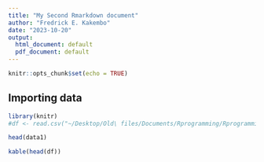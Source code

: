 ```yaml
---
title: "My Second Rmarkdown document"
author: "Fredrick E. Kakembo"
date: "2023-10-20"
output:
  html_document: default
  pdf_document: default
---
```


```r
knitr::opts_chunk$set(echo = TRUE)
```


## Importing data

```r
library(knitr)
#df <- read.csv("~/Desktop/Old\ files/Documents/Rprogramming/Rprogramming/R_graph_ACE_Makerere_2022/BirdNest.csv")

head(data1)

kable(head(df))


```




